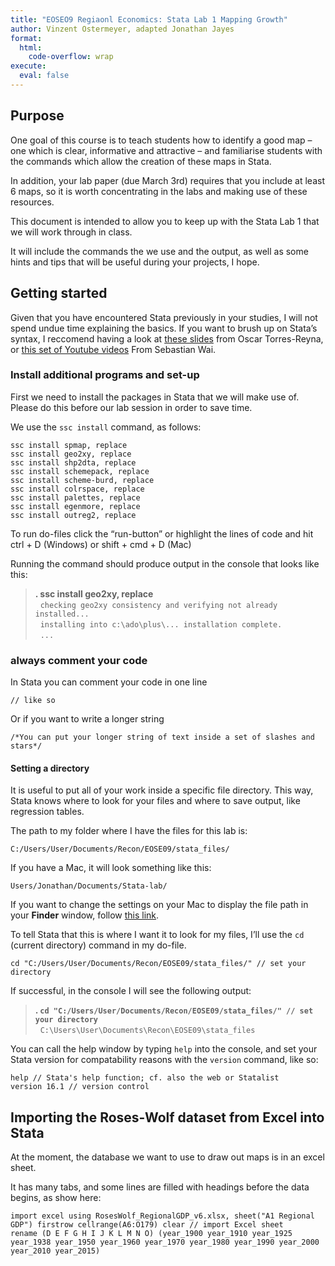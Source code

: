 ```yaml
---
title: "EOSEO9 Regiaonl Economics: Stata Lab 1 Mapping Growth"
author: Vinzent Ostermeyer, adapted Jonathan Jayes
format: 
  html:
    code-overflow: wrap
execute: 
  eval: false
---
```


## Purpose

One goal of this course is to teach students how to identify a good map -- one which is clear, informative and attractive -- and familiarise students with the commands which allow the creation of these maps in Stata.

In addition, your lab paper (due March 3rd) requires that you include at least 6 maps, so it is worth concentrating in the labs and making use of these resources.

This document is intended to allow you to keep up with the Stata Lab 1 that we will work through in class.

It will include the commands the we use and the output, as well as some hints and tips that will be useful during your projects, I hope.

## Getting started

Given that you have encountered Stata previously in your studies, I will not spend undue time explaining the basics. If you want to brush up on Stata's syntax, I reccomend having a look at [these slides](https://github.com/j-jayes/EOSE09/blob/b8444dd95783f4434ab63c4ad28b0f3033d4fd0a/resources/StataTutorial.pdf) from Oscar Torres-Reyna, or [this set of Youtube videos](https://www.youtube.com/watch?v=oXsPgQe-aqs&ab_channel=SebastianWaiEcon) From Sebastian Wai.

### Install additional programs and set-up

First we need to install the packages in Stata that we will make use of. Please do this before our lab session in order to save time.

We use the `ssc install` command, as follows:

```
ssc install spmap, replace
ssc install geo2xy, replace
ssc install shp2dta, replace
ssc install schemepack, replace
ssc install scheme-burd, replace
ssc install colrspace, replace
ssc install palettes, replace
ssc install egenmore, replace
ssc install outreg2, replace
```
:::{.callout-note}
To run do-files click the "run-button" or highlight the lines of code and hit ctrl + D (Windows) or shift + cmd + D (Mac)
:::

Running the command should produce output in the console that looks like this:

<blockquote>

| **. ssc install geo2xy, replace**
|   `checking geo2xy consistency and verifying not already installed...`
|   `installing into c:\ado\plus\... installation complete.`
|   `...`

</blockquote>

:::{.callout-tip}
### always comment your code

In Stata you can comment your code in one line

`// like so`

Or if you want to write a longer string

`/*You can put your longer string of text inside a set of slashes and stars*/`
:::

#### Setting a directory

It is useful to put all of your work inside a specific file directory. This way, Stata knows where to look for your files and where to save output, like regression tables.

The path to my folder where I have the files for this lab is:

`C:/Users/User/Documents/Recon/EOSE09/stata_files/`

If you have a Mac, it will look something like this: 

`Users/Jonathan/Documents/Stata-lab/`

If you want to change the settings on your Mac to display the file path in your **Finder** window, follow [this link](https://www.lifewire.com/use-macs-hidden-finder-path-bar-2260868).

To tell Stata that this is where I want it to look for my files, I'll use the `cd` (current directory) command in my do-file.

```
cd "C:/Users/User/Documents/Recon/EOSE09/stata_files/" // set your directory
```

If successful, in the console I will see the following output:

<blockquote>

| **. `cd "C:/Users/User/Documents/Recon/EOSE09/stata_files/" // set your directory`**
|   `C:\Users\User\Documents\Recon\EOSE09\stata_files`

</blockquote>

You can call the help window by typing `help` into the console, and set your Stata version for compatability reasons with the `version` command, like so:

```
help // Stata's help function; cf. also the web or Statalist
version 16.1 // version control
```

## Importing the Roses-Wolf dataset from Excel into Stata

At the moment, the database we want to use to draw out maps is in an excel sheet.

It has many tabs, and some lines are filled with headings before the data begins, as show here:



```
import excel using RosesWolf_RegionalGDP_v6.xlsx, sheet("A1 Regional GDP") firstrow cellrange(A6:O179) clear // import Excel sheet
rename (D E F G H I J K L M N O) (year_1900 year_1910 year_1925 year_1938 year_1950 year_1960 year_1970 year_1980 year_1990 year_2000 year_2010 year_2015)
```
